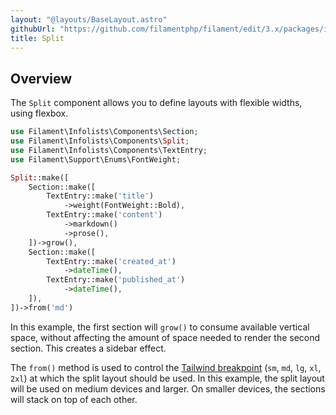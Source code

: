 ```yaml
---
layout: "@layouts/BaseLayout.astro"
githubUrl: "https://github.com/filamentphp/filament/edit/3.x/packages/infolists/docs/04-layout/06-split.md"
title: Split
---
```


## Overview

The `Split` component allows you to define layouts with flexible widths, using flexbox.

```php
use Filament\Infolists\Components\Section;
use Filament\Infolists\Components\Split;
use Filament\Infolists\Components\TextEntry;
use Filament\Support\Enums\FontWeight;

Split::make([
    Section::make([
        TextEntry::make('title')
            ->weight(FontWeight::Bold),
        TextEntry::make('content')
            ->markdown()
            ->prose(),
    ])->grow(),
    Section::make([
        TextEntry::make('created_at')
            ->dateTime(),
        TextEntry::make('published_at')
            ->dateTime(),
    ]),
])->from('md')
```

In this example, the first section will `grow()` to consume available vertical space, without affecting the amount of space needed to render the second section. This creates a sidebar effect.

The `from()` method is used to control the [Tailwind breakpoint](https://tailwindcss.com/docs/responsive-design#overview) (`sm`, `md`, `lg`, `xl`, `2xl`) at which the split layout should be used. In this example, the split layout will be used on medium devices and larger. On smaller devices, the sections will stack on top of each other.

<AutoScreenshot name="infolists/layout/split/simple" alt="Split" version="3.x" />
